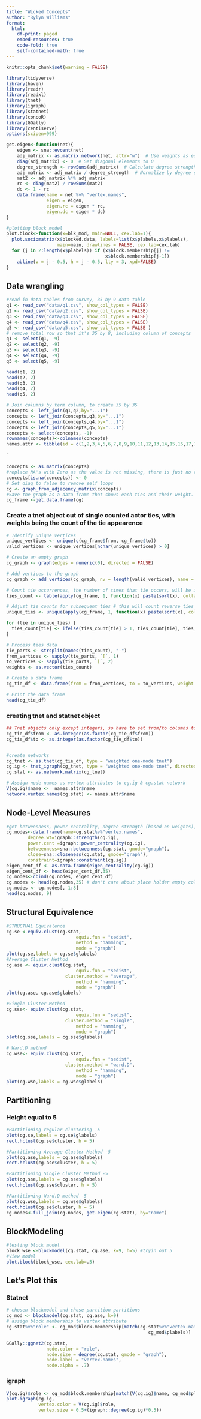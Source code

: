 ```yaml
---
title: "Wicked Concepts"
author: "Rylyn Williams"
format: 
  html: 
    df-print: paged
    embed-resources: true
    code-fold: true
    self-contained-math: true
---
```


```r
knitr::opts_chunk$set(warning = FALSE)
```

```r
library(tidyverse)
library(haven)
library(readr)
library(readxl)
library(tnet)
library(igraph)
library(statnet)
library(concoR)
library(GGally)
library(centiserve)
options(scipen=999)
```

```r
get.eigen<-function(net){
    eigen <- sna::evcent(net)
    adj_matrix <- as.matrix.network(net, attr="w")  # Use weights as edge strengths
    diag(adj_matrix) <- 0  # Set diagonal elements to 0
    degree_strength <- rowSums(adj_matrix)  # Calculate degree strength
    adj_matrix <- adj_matrix / degree_strength  # Normalize by degree strength
    mat2 <- adj_matrix %*% adj_matrix
    rc <- diag(mat2) / rowSums(mat2)
    dc <- 1 - rc
    data.frame(name = net %v% "vertex.names",
               eigen = eigen,
               eigen.rc = eigen * rc,
               eigen.dc = eigen * dc)
}
```

```r
#plotting block model
plot.block<-function(x=blk_mod, main=NULL, cex.lab=1){
  plot.sociomatrix(x$blocked.data, labels=list(x$plabels,x$plabels),
                   main=main, drawlines = FALSE, cex.lab=cex.lab)
  for (j in 2:length(x$plabels)) if (x$block.membership[j] !=
                                     x$block.membership[j-1]) 
    abline(v = j - 0.5, h = j - 0.5, lty = 3, xpd=FALSE)
}
```

## Data wrangling

```r
#read in data tables from survey, 35 by 9 data table
q1 <- read_csv("data/q1.csv", show_col_types = FALSE)
q2 <- read_csv("data/q2.csv", show_col_types = FALSE)
q3 <- read_csv("data/q3.csv", show_col_types = FALSE)
q4 <- read_csv("data/q4.csv", show_col_types = FALSE)
q5 <- read_csv("data/q5.csv", show_col_types = FALSE )
# remove total row so that it's 35 by 8, including column of concepts
q1 <- select(q1, -9)
q2 <- select(q2, -9)
q3 <- select(q3, -9)
q4 <- select(q4, -9)
q5 <- select(q5, -9)

head(q1, 2)
head(q2, 2)
head(q3, 2)
head(q4, 2)
head(q5, 2)
```

```r
# Join columns by term column, to create 35 by 35
concepts <- left_join(q1,q2,by="...1")
concepts <- left_join(concepts,q3,by="...1")
concepts <- left_join(concepts,q4,by="...1")
concepts <- left_join(concepts,q5,by="...1")
concepts <- select(concepts, -1)
rownames(concepts)<-colnames(concepts)
names.attr <- tibble(id = c(1,2,3,4,5,6,7,8,9,10,11,12,13,14,15,16,17,18,19,20,21,22,23,24,25,26,27,28,29,30,31,32,33,34,35), name = colnames(concepts))

```

\`

```r
concepts <- as.matrix(concepts)
#replace NA's with Zero as the value is not missing, there is just no tie so there weight it 0
concepts[is.na(concepts)] <- 0
# Set diag to false to remove self loops
cg <- graph_from_adjacency_matrix(concepts)
#Save the graph as a data frame that shows each ties and their weight.
cg_frame <-get.data.frame(cg)
```

### Create a tnet object out of single counted actor ties, with weights being the count of the tie appearence

```r
# Identify unique vertices
unique_vertices <- unique(c(cg_frame$from, cg_frame$to))
valid_vertices <- unique_vertices[nchar(unique_vertices) > 0]

# Create an empty graph
cg_graph <- graph(edges = numeric(0), directed = FALSE)

# Add vertices to the graph
cg_graph <- add_vertices(cg_graph, nv = length(valid_vertices), name = valid_vertices)

# Count tie occurrences, the number of times that tie occurs, will be it's strength/weight
ties_count <- table(apply(cg_frame, 1, function(x) paste(sort(x), collapse = "-")))

# Adjust tie counts for subsequent ties # this will count reverse ties so B to A where the code above check A to B
unique_ties <- unique(apply(cg_frame, 1, function(x) paste(sort(x), collapse = "-")))

for (tie in unique_ties) {
  ties_count[tie] <- ifelse(ties_count[tie] > 1, ties_count[tie], ties_count[tie] + 1)
}

# Process ties data
tie_parts <- strsplit(names(ties_count), "-")
from_vertices <- sapply(tie_parts, `[`, 1)
to_vertices <- sapply(tie_parts, `[`, 2)
weights <- as.vector(ties_count)

# Create a data frame
cg_tie_df <- data.frame(from = from_vertices, to = to_vertices, weight = weights)

# Print the data frame
head(cg_tie_df)
```

### creating tnet and statnet object

```r
## Tnet objects only except integers, so have to set from/to columns to integers
cg_tie_df$from <- as.integer(as.factor(cg_tie_df$from))
cg_tie_df$to <- as.integer(as.factor(cg_tie_df$to))


#create networks
cg_tnet <- as.tnet(cg_tie_df, type = "weighted one-mode tnet")
cg.ig <- tnet_igraph(cg_tnet, type = "weighted one-mode tnet", directed = NULL)
cg.stat <- as.network.matrix(cg_tnet)

# Assign node names as vertex attributes to cg.ig & cg.stat network
V(cg.ig)$name <-  names.attr$name
network.vertex.names(cg.stat) <- names.attr$name

```

## Node-Level Measures

```r

#get betweenness, power centrality, degree strength (based on weights), closeness, and constraints
cg.nodes<-data.frame(name=cg.stat%v%"vertex.names",
        degree.wt=igraph::strength(cg.ig),
        power.cent =igraph::power_centrality(cg.ig),
        betweenness=sna::betweenness(cg.stat, gmode="graph"),
        close=sna::closeness(cg.stat, gmode="graph"),
        constraint=igraph::constraint(cg.ig))
eigen_cent_df <- as.data.frame(eigen_centrality(cg.ig))
eigen_cent_df <- head(eigen_cent_df,35)
cg.nodes<-cbind(cg.nodes, eigen_cent_df)
cg.nodes <- head(cg.nodes,35) # don't care about place holder empty columns,
cg.nodes <- cg.nodes[, 1:8]
head(cg.nodes, 9)
```

## Structural Equivalence

```r
#STRUCTUAL Equivalence 
cg.se <-equiv.clust(cg.stat,
                          equiv.fun = "sedist",
                          method = "hamming", 
                          mode = "graph")
plot(cg.se,labels = cg.se$glabels)
#Average Cluster Method
cg.ase <- equiv.clust(cg.stat,
                          equiv.fun = "sedist",
                      cluster.method = "average",
                          method = "hamming", 
                          mode = "graph")
plot(cg.ase, cg.ase$glabels)

#Single Cluster Method
cg.sse<- equiv.clust(cg.stat,
                          equiv.fun = "sedist",
                      cluster.method = "single",
                          method = "hamming", 
                          mode = "graph")
plot(cg.sse,labels = cg.sse$glabels)

# Ward.D method
cg.wse<- equiv.clust(cg.stat,
                          equiv.fun = "sedist",
                      cluster.method = "ward.D",
                          method = "hamming", 
                          mode = "graph")
plot(cg.wse,labels = cg.wse$glabels)

```

## Partitioning

### Height equal to 5

```r
#Partitioning regular clustering -5
plot(cg.se,labels = cg.se$glabels)
rect.hclust(cg.se$cluster, h = 5)

#Partitioning Average Cluster Method -5
plot(cg.ase,labels = cg.ase$glabels)
rect.hclust(cg.ase$cluster, h = 5)

#Partitioning Single Cluster Method -5
plot(cg.sse,labels = cg.sse$glabels)
rect.hclust(cg.sse$cluster, h = 5)

#Partitioning Ward.D method -5
plot(cg.wse,labels = cg.wse$glabels)
rect.hclust(cg.se$cluster, h = 5)
cg.nodes<-full_join(cg.nodes, get.eigen(cg.stat), by="name")
```

## BlockModeling

```r
#testing block model
block_wse <-blockmodel(cg.stat, cg.ase, k=9, h=5) #tryin out 5
#View model
plot.block(block_wse, cex.lab=.5)
```

## Let's Plot this

### Statnet

```r
# chosen blockmodel and chose partition partitions
cg_mod <- blockmodel(cg.stat, cg.ase, k=9)
# assign block membership to vertex attribute
cg.stat%v%"role" <- cg_mod$block.membership[match(cg.stat%v%"vertex.names",
                                                     cg_mod$plabels)]

GGally::ggnet2(cg.stat,
               node.color = "role",
               node.size = degree(cg.stat, gmode = "graph"),
               node.label = "vertex.names",
               node.alpha = .7)
```

### igraph

```r
V(cg.ig)$role <- cg_mod$block.membership[match(V(cg.ig)$name, cg_mod$plabels)]
plot.igraph(cg.ig,
            vertex.color = V(cg.ig)$role,
            vertex.size = 0.5+(igraph::degree(cg.ig)*0.5))
```
